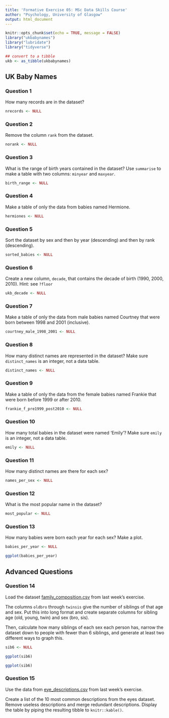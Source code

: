 ```yaml
---
title: 'Formative Exercise 05: MSc Data Skills Course'
author: "Psychology, University of Glasgow"
output: html_document
---
```


```r
knitr::opts_chunk$set(echo = TRUE, message = FALSE)
library("ukbabynames")
library("lubridate")
library("tidyverse")

## convert to a tibble
ukb <- as_tibble(ukbabynames)
```

## UK Baby Names

### Question 1

How many records are in the dataset?

```r
nrecords <- NULL
```

### Question 2

Remove the column `rank` from the dataset.

```r
norank <- NULL
```

### Question 3

What is the range of birth years contained in the dataset? Use `summarise` to make a table with two columns: `minyear` and `maxyear`.

```r
birth_range <- NULL
```

### Question 4

Make a table of only the data from babies named Hermione.

```r
hermiones <- NULL
```

### Question 5

Sort the dataset by sex and then by year (descending) and then by rank (descending).

```r
sorted_babies <- NULL
```

### Question 6

Create a new column, `decade`, that contains the decade of birth (1990, 2000, 2010).  Hint: see `?floor`

```r
ukb_decade <- NULL
```

### Question 7

Make a table of only the data from male babies named Courtney that were born between 1998 and 2001 (inclusive).

```r
courtney_male_1998_2001 <- NULL
```


### Question 8

How many distinct names are represented in the dataset? Make sure `distinct_names` is an integer, not a data table.

```r
distinct_names <- NULL
```

### Question 9

Make a table of only the data from the female babies named Frankie that were born before 1999 or after 2010.

```r
frankie_f_pre1999_post2010 <- NULL
```

### Question 10

How many total babies in the dataset were named 'Emily'? Make sure `emily` is an integer, not a data table.

```r
emily <- NULL
```

### Question 11

How many distinct names are there for each sex?

```r
names_per_sex <- NULL
```

### Question 12

What is the most popular name in the dataset?

```r
most_popular <- NULL
```

### Question 13

How many babies were born each year for each sex?  Make a plot.

```r
babies_per_year <- NULL

ggplot(babies_per_year)
```

## Advanced Questions

### Question 14

Load the dataset [family_composition.csv](https://psyteachr.github.io/msc-data-skills/data/family_composition.csv) from last week's exercise.

The columns `oldbro` through `twinsis` give the number of siblings of that age and sex. Put this into long format and create separate columns for sibling age (old, young, twin) and sex (bro, sis). 

Then, calculate how many siblings of each sex each person has, narrow the dataset down to people with fewer than 6 siblings, and generate at least two different ways to graph this.

    
```r
sib6 <- NULL

ggplot(sib6)

```
    
```r
ggplot(sib6)
```   


### Question 15

Use the data from [eye_descriptions.csv](https://psyteachr.github.io/msc-data-skills/data/eye_descriptions.csv) from last week's exercise.

Create a list of the 10 most common descriptions from the eyes dataset. Remove useless descriptions and merge redundant descriptions. Display the table by piping the resulting tibble to `knitr::kable()`.
    
```r


```



